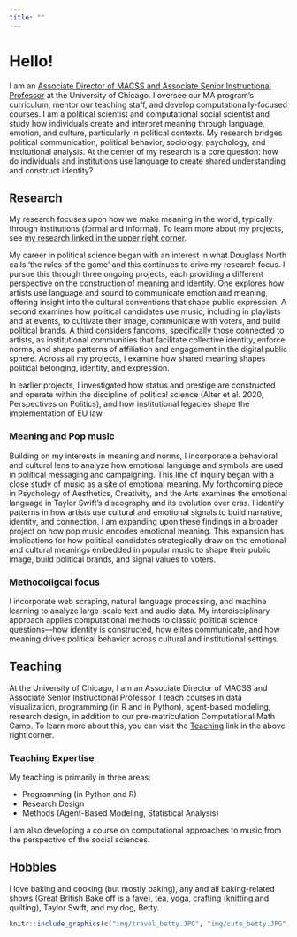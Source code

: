 ```yaml
---
title: ""
---
```


# Hello!

I am an [Associate Director of MACSS and Associate Senior Instructional Professor](https://macss.uchicago.edu/directory/Jean-Clipperton) at the University of Chicago. I oversee our MA program's curriculum, mentor our teaching staff, and develop computationally-focused courses. I am a political scientist and computational social scientist and study how individuals create and interpret meaning through language, emotion, and culture, particularly in political contexts. My research bridges political communication, political behavior, sociology, psychology, and institutional analysis. At the center of my research is a core question: how do individuals and institutions use language to create shared understanding and construct identity? 

## Research

My research focuses upon how we make meaning in the world, typically through institutions (formal and informal). To learn more about my projects, see [my research linked in the upper right corner](research.html).


My career in political science began with an interest in what Douglass North calls ‘the rules of the game’ and this continues to drive my research focus. I pursue this through three ongoing projects, each providing a different perspective on the construction of meaning and identity. One explores how artists use language and sound to communicate emotion and meaning, offering insight into the cultural conventions that shape public expression. A second examines how political candidates use music, including in playlists and at events, to cultivate their image, communicate with voters, and build political brands. A third considers fandoms, specifically those connected to artists, as institutional communities that facilitate collective identity, enforce norms, and shape patterns of affiliation and engagement in the digital public sphere. Across all my projects, I examine how shared meaning shapes political belonging, identity, and expression.

In earlier projects, I investigated how status and prestige are constructed and operate within the discipline of political science (Alter et al. 2020, Perspectives on Politics), and how institutional legacies shape the implementation of EU law. 

### Meaning and Pop music
Building on my interests in meaning and norms, I incorporate a behavioral and cultural lens to analyze how emotional language and symbols are used in political messaging and campaigning. This line of inquiry began with a close study of music as a site of emotional meaning. My forthcoming piece in Psychology of Aesthetics, Creativity, and the Arts examines the emotional language in Taylor Swift’s discography and its evolution over eras. I identify patterns in how artists use cultural and emotional signals to build narrative, identity, and connection. I am expanding upon these findings in a broader project on how pop music encodes emotional meaning. This expansion has implications for how political candidates strategically draw on the emotional and cultural meanings embedded in popular music to shape their public image, build political brands, and signal values to voters.

### Methodoligcal focus
I incorporate web scraping, natural language processing, and machine learning to analyze large-scale text and audio data. My interdisciplinary approach applies computational methods to classic political science questions—how identity is constructed, how elites communicate, and how meaning drives political behavior across cultural and institutional settings.

## Teaching

At the University of Chicago, I am an Associate Director of MACSS and Associate Senior Instructional Professor. I teach courses in data visualization, programming (in R and in Python), agent-based modeling, research design, in addition to our pre-matriculation Computational Math Camp. To learn more about this, you can visit the [Teaching](teaching.html) link in the above right corner.  

### Teaching Expertise

My teaching is primarily in three areas:

- Programming (in Python and R) 
- Research Design  
- Methods (Agent-Based Modeling, Statistical Analysis)

I am also developing a course on computational approaches to music from the perspective of the social sciences. 


## Hobbies

I love baking and cooking (but mostly baking), any and all baking-related shows (Great British Bake off is a fave), tea, yoga, crafting (knitting and quilting), Taylor Swift, and my dog, Betty.

```r

knitr::include_graphics(c("img/travel_betty.JPG", "img/cute_betty.JPG","img/happy_betty.JPG"))

```

<meta property="og:title" content="Jean Clipperton, Computational Social Scientist"> 
<meta property="og:image" content="img/cute_betty">
    
